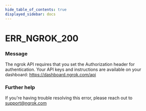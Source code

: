 ```yaml
---
hide_table_of_contents: true
displayed_sidebar: docs
---
```



# ERR_NGROK_200

### Message

The ngrok API requires that you set the Authorization header for authentication. Your API keys and instructions are available on your dashboard: https://dashboard.ngrok.com/api

<ErrorDetails error="err_ngrok_200" />

### Further help

If you're having trouble resolving this error, please reach out to [support@ngrok.com](mailto:support@ngrok.com?subject=Help%20with%20ERR_NGROK_200)
